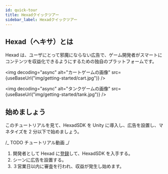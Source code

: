 ```yaml
---
id: quick-tour
title: Hexadクイックツアー
sidebar_label: Hexadクイックツアー
---
```



## Hexad（ヘキサ）とは

Hexad は、ユーザにとって邪魔にならない広告で、ゲーム開発者がスマートにコンテンツを収益化できるようにするための独自のプラットフォームです。

<img
  decoding="async"
  alt="カートゲームの画像"
  src={useBaseUrl("img/getting-started/cart.jpg")}
/>

<img
  decoding="async"
  alt="タンクゲームの画像"
  src={useBaseUrl("img/getting-started/tank.jpg")}
/>

## 始めましょう

このチュートリアルを見て、HexadSDK を Unity に導入し、広告を設置し、マネタイズを 2 分以下で始めましょう。

/_ TODO チュートリアル動画 _/

1. 開発者として Hexad に[登録](https://form.run/@admin-1595728115)して、HexadSDK を入手する。
2. シーンに広告を設置する。
3. ３営業日以内に審査を行われ、収益が発生し始めます。

